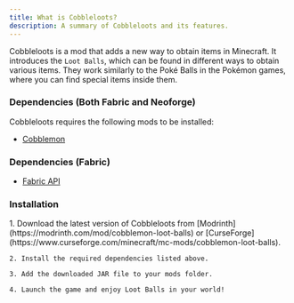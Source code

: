 ```yaml
---
title: What is Cobbleloots?
description: A summary of Cobbleloots and its features.
---
```



Cobbleloots is a mod that adds a new way to obtain items in Minecraft. It introduces the `Loot Balls`, which can be found in different ways to obtain various items. They work similarly to the Poké Balls in the Pokémon games, where you can find special items inside them.

### Dependencies (Both Fabric and Neoforge)
Cobbleloots requires the following mods to be installed:
- [Cobblemon](https://modrinth.com/mod/cobblemon)

### Dependencies (Fabric)
- [Fabric API](https://modrinth.com/mod/fabric-api)

### Installation
<Steps>
    1. Download the latest version of Cobbleloots from [Modrinth](https://modrinth.com/mod/cobblemon-loot-balls) or [CurseForge](https://www.curseforge.com/minecraft/mc-mods/cobblemon-loot-balls).

    2. Install the required dependencies listed above.

    3. Add the downloaded JAR file to your mods folder.

    4. Launch the game and enjoy Loot Balls in your world!
</Steps>
